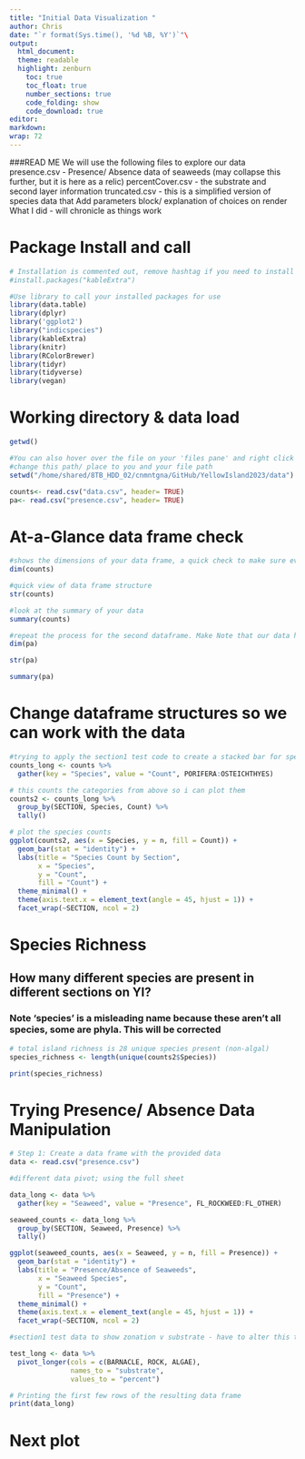 ```yaml
---
title: "Initial Data Visualization " 
author: Chris 
date: "`r format(Sys.time(), '%d %B, %Y')`"\
output: 
  html_document: 
  theme: readable 
  highlight: zenburn 
    toc: true 
    toc_float: true 
    number_sections: true 
    code_folding: show 
    code_download: true 
editor: 
markdown: 
wrap: 72 
---
```


###READ ME
We will use the following files to explore our data
presence.csv - Presence/ Absence data of seaweeds (may collapse this further, but it is here as a relic)
percentCover.csv - the substrate and second layer information
truncated.csv - this is a simplified version of species data that
Add parameters block/ explanation of choices on render
What I did - will chronicle as things work

# Package Install and call
```r

# Installation is commented out, remove hashtag if you need to install
#install.packages("kableExtra")

```

```r

#Use library to call your installed packages for use
library(data.table)
library(dplyr)
library('ggplot2')
library("indicspecies")
library(kableExtra)
library(knitr)
library(RColorBrewer)
library(tidyr)
library(tidyverse)
library(vegan)

```

# Working directory & data load
```r

getwd()

```

```r
#You can also hover over the file on your 'files pane' and right click to import data
#change this path/ place to you and your file path
setwd("/home/shared/8TB_HDD_02/cnmntgna/GitHub/YellowIsland2023/data")

counts<- read.csv("data.csv", header= TRUE)
pa<- read.csv("presence.csv", header= TRUE)

```

# At-a-Glance data frame check
```r

#shows the dimensions of your data frame, a quick check to make sure everything imported the way you like
dim(counts)

#quick view of data frame structure
str(counts)

#look at the summary of your data
summary(counts)

```

```r

#repeat the process for the second dataframe. Make Note that our data here is characters and will have to change to a number so we can manipulate it.
dim(pa)

str(pa)

summary(pa)

```

# Change dataframe structures so we can work with the data

```r

#trying to apply the section1 test code to create a stacked bar for species presence across the sections.
counts_long <- counts %>%
  gather(key = "Species", value = "Count", PORIFERA:OSTEICHTHYES)

```

```r
# this counts the categories from above so i can plot them
counts2 <- counts_long %>%
  group_by(SECTION, Species, Count) %>%
  tally()
```

```r

# plot the species counts
ggplot(counts2, aes(x = Species, y = n, fill = Count)) +
  geom_bar(stat = "identity") +
  labs(title = "Species Count by Section",
       x = "Species",
       y = "Count",
       fill = "Count") +
  theme_minimal() +
  theme(axis.text.x = element_text(angle = 45, hjust = 1)) +
  facet_wrap(~SECTION, ncol = 2)

```
# Species Richness
## How many different species are present in different sections on YI?
### Note 'species' is a misleading name because these aren't all species, some are phyla. This will be corrected
```r
# total island richness is 28 unique species present (non-algal) 
species_richness <- length(unique(counts2$Species))

print(species_richness)
```

# Trying Presence/ Absence Data Manipulation
```r
# Step 1: Create a data frame with the provided data
data <- read.csv("presence.csv")
```

```r

#different data pivot; using the full sheet

data_long <- data %>%
  gather(key = "Seaweed", value = "Presence", FL_ROCKWEED:FL_OTHER)

```

```r

seaweed_counts <- data_long %>%
  group_by(SECTION, Seaweed, Presence) %>%
  tally()

```


```r

ggplot(seaweed_counts, aes(x = Seaweed, y = n, fill = Presence)) +
  geom_bar(stat = "identity") +
  labs(title = "Presence/Absence of Seaweeds",
       x = "Seaweed Species",
       y = "Count",
       fill = "Presence") +
  theme_minimal() +
  theme(axis.text.x = element_text(angle = 45, hjust = 1)) +
  facet_wrap(~SECTION, ncol = 2)

```
```R
#section1 test data to show zonation v substrate - have to alter this to make that happen

test_long <- data %>%
  pivot_longer(cols = c(BARNACLE, ROCK, ALGAE),
               names_to = "substrate",
               values_to = "percent")

# Printing the first few rows of the resulting data frame
print(data_long)
```

# Next plot
```r

```




